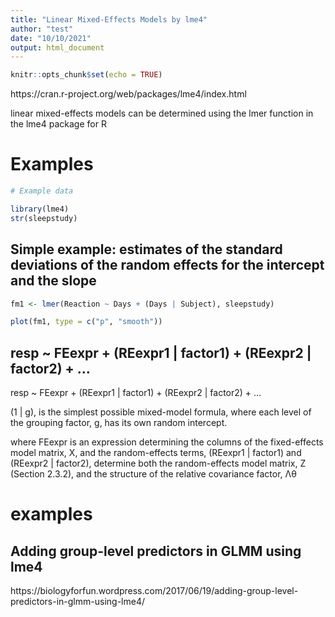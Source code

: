 ```yaml
---
title: "Linear Mixed-Effects Models by lme4"
author: "test"
date: "10/10/2021"
output: html_document
---
```


```r
knitr::opts_chunk$set(echo = TRUE)
```



https://cran.r-project.org/web/packages/lme4/index.html


linear mixed-effects models can be determined using the lmer function in the lme4 package for R



# Examples

```r
# Example data

library(lme4)
str(sleepstudy)

```


## Simple example: estimates of the standard deviations of the random effects for the intercept and the slope

```r

fm1 <- lmer(Reaction ~ Days + (Days | Subject), sleepstudy)

plot(fm1, type = c("p", "smooth"))

```


## resp ~ FEexpr + (REexpr1 | factor1) + (REexpr2 | factor2) + ...


resp ~ FEexpr + (REexpr1 | factor1) + (REexpr2 | factor2) + ...  

(1 | g), is the simplest possible mixed-model formula, where each level of the grouping factor, g, has its own random intercept.


where FEexpr is an expression determining the columns of the fixed-effects model matrix, X,
and the random-effects terms, (REexpr1 | factor1) and (REexpr2 | factor2), determine
both the random-effects model matrix, Z (Section 2.3.2), and the structure of the relative
covariance factor, Λθ


# examples
## Adding group-level predictors in GLMM using lme4

https://biologyforfun.wordpress.com/2017/06/19/adding-group-level-predictors-in-glmm-using-lme4/

```r





```



